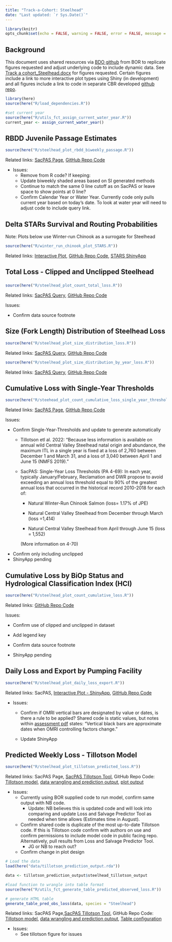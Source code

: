 ```yaml
---
title: "Track-a-Cohort: Steelhead"
date: "Last updated: `r Sys.Date()`"
---
```


```r
library(knitr)
opts_chunk$set(echo = FALSE, warning = FALSE, error = FALSE, message = FALSE)
```

## Background

This document uses shared resources via [BDO github](https://github.com/BDO-Science/track-a-cohort){target="_blank"} from BOR to replicate figures requested and adjust underlying code to include dynamic data. See [Track a cohort_Steelhead.docx](https://github.com/BDO-Science/track-a-cohort/blob/main/SH_Cohort/Track%20a%20Cohort_Steelhead.docx){target="_blank"} for figures requested. Certain figures include a link to more interactive plot types using Shiny (in development) and all figures include a link to code in separate CBR developed [github repo](https://github.com/Columbia-Basin-Research-CBR/track-a-cohort){target="_blank"}.

```r
library(here)
source(here("R/load_dependencies.R"))

#set current year
source(here("R/utils_fct_assign_current_water_year.R"))
current_year <- assign_current_water_year()
```

## RBDD Juvenile Passage Estimates

```r
source(here("R/steelhead_plot_rbdd_biweekly_passage.R"))
```

Related links: [SacPAS Page](https://www.cbr.washington.edu/sacramento/tmp/redbluffdaily_1714603318_94.html){target="_blank"}, [GitHub Repo Code](https://github.com/Columbia-Basin-Research-CBR/track-a-cohort/blob/main/R/winter_run_chinook_plot_annual_jpe.R){target="_blank"}

-   Issues:
    -   Remove from R code? If keeping:
    -   Update biweekly shaded areas based on SI generated methods
    -   Continue to match the same 0 line cutoff as on SacPAS or leave space to show points at 0 line?
    -   Confirm Calendar Year or Water Year. Currently code only pulls current year based on today's date. To look at water year will need to adjust code to include query link.

## Delta STARs Survival and Routing Probabilities

Note: Plots below use Winter-run Chinook as a surrogate for Steelhead

```r
source(here("R/winter_run_chinook_plot_STARS.R"))
```

Related links: [Interactive Plot](https://caitobrien.shinyapps.io/track-a-cohort_WRChinookSTARS/){target="_blank"}, [GitHub Repo Code](https://github.com/Columbia-Basin-Research-CBR/track-a-cohort/blob/main/R/winter_run_chinook_plot_STARS.R){target="_blank"}, [STARS ShinyApp](https://www.cbr.washington.edu/shiny/STARS/){target="_blank"}

## Total Loss - Clipped and Unclipped Steelhead

### 

```r
source(here("R/steelhead_plot_count_total_loss.R"))
```

Related links: [SacPAS Query](https://www.cbr.washington.edu:2024/sacramento/data/query_loss_detail.html){target="_blank"}, [GitHub Repo Code](https://github.com/Columbia-Basin-Research-CBR/track-a-cohort/blob/main/R/steelhead_plot_count_total_loss.R){target="_blank"}

Issues:

-   Confirm data source footnote

## Size (Fork Length) Distribution of Steelhead Loss

```r
source(here("R/steelhead_plot_size_distribution_loss.R"))
```

Related links: [SacPAS Query](https://www.cbr.washington.edu:2024/sacramento/data/query_loss_detail.html){target="_blank"}, [GitHub Repo Code](https://github.com/Columbia-Basin-Research-CBR/track-a-cohort/blob/main/R/steelhead_plot_size_distribution_loss.R){target="_blank"}

```r
source(here("R/steelhead_plot_size_distribution_by_year_loss.R"))
```

Related links: [SacPAS Query](https://www.cbr.washington.edu:2024/sacramento/data/query_loss_detail.html){target="_blank"}, [GitHub Repo Code](https://github.com/Columbia-Basin-Research-CBR/track-a-cohort/blob/main/R/steelhead_plot_size_distribution_by_year_loss.R){target="_blank"}

## Cumulative Loss with Single-Year Thresholds

```r
source(here("R/steehead_plot_count_cumulative_loss_single_year_thresholds.R"))
```

Related links: [SacPAS Page](https://www.cbr.washington.edu/sacramento/workgroups/salmon_monitoring.html#loss:~:text=Chinook%20Salmon%20Loss-,Natural%20Central%20Valley%20Steelhead,-Daily%20Loss%20Table){target="_blank"}, [GitHub Repo Code](https://github.com/Columbia-Basin-Research-CBR/track-a-cohort/blob/main/R/steehead_plot_count_cumulative_loss_single_year_thresholds.R){target="_blank"}

Issues:

-   Confirm Single-Year-Thresholds and update to generate automatically
    -   Tillotson etl al. 2022: "Because less information is available on annual wild Central Valley Steelhead natal origin and abundance, the maximum ITL in a single year is fixed at a loss of 2,760 between December 1 and March 31, and a loss of 3,040 between April 1 and June 15 (NMFS 2019). "

    -   SacPAS: Single-Year Loss Thresholds (PA 4-69): In each year, typically January/February, Reclamation and DWR propose to avoid exceeding an annual loss threshold equal to 90% of the greatest annual loss that occurred in the historical record 2010-2018 for each of:

        -   Natural Winter-Run Chinook Salmon (loss= 1.17% of JPE)

        -   Natural Central Valley Steelhead from December through March (loss =1,414)

        -   Natural Central Valley Steelhead from April through June 15 (loss = 1,552)

        (More information on 4-70)
-   Confirm only including unclipped
- ShinyApp pending

## Cumulative Loss by BiOp Status and Hydrological Classification Index (HCI)

```r
source(here("R/steelhead_plot_count_cumulative_loss.R"))
```

Related links: [GitHub Repo Code](https://github.com/Columbia-Basin-Research-CBR/track-a-cohort/blob/main/R/steelhead_plot_count_cumulative_loss.R){target="_blank"}

Issues:

-   Confirm use of clipped and unclipped in dataset

-   Add legend key

-   Confirm data source footnote

-   ShinyApp pending

## Daily Loss and Export by Pumping Facility

```r
source(here("R/steelhead_plot_daily_loss_export.R"))
```

Related links: SacPAS, [Interactive Plot - ShinyApp](https://caitbrien.shinyapps.io/track-a-cohort_DailyLossExports/){target="_blank"}, [GitHub Repo Code](https://github.com/Columbia-Basin-Research-CBR/track-a-cohort/blob/main/R/steelhead_plot_daily_loss_export.R){target="_blank"}

-   Issues:
    -   Confirm if OMRI vertical bars are designated by value or dates, is there a rule to be applied? Shared code is static values, but notes within [assessment pdf](chrome-extension://efaidnbmnnnibpcajpcglclefindmkaj/https://www.usbr.gov/mp/bdo/docs/20240528-proposed-action-assessment.pdf) states: "Vertical black bars are approximate dates when OMRI controlling factors change."

    -   Update ShinyApp

## Predicted Weekly Loss - Tillotson Model

```r
source(here("R/steelhead_plot_tillotson_predicted_loss.R"))
```

Related links: SacPAS Page, [SacPAS Tillotson Tool](https://www.cbr.washington.edu/sacramento/lossandsalvage/){target="_blank"}, GitHub Repo Code: [Tillotson model](https://github.com/Columbia-Basin-Research-CBR/track-a-cohort/blob/main/data-raw/Steelhead_Model_Setup.R){target="_blank"}, [data wrangling and prediction output](https://github.com/Columbia-Basin-Research-CBR/track-a-cohort/blob/main/data-raw/utils_fct_predict_tillotson_model.R){target="_black"}, [plot output](https://github.com/Columbia-Basin-Research-CBR/track-a-cohort/blob/main/R/steelhead_plot_tillotson_predicted_loss.R){target="_blank"}

-   Issues:
    -   Currently using BOR supplied code to run model, confirm same output with NB code.
        -   Update: NB believes this is updated code and will look into comparing and update Loss and Salvage Predictor Tool as needed when time allows (Estimates time in August).
    -   Confirm shared code is duplicate of the most up-to-date Tillotson code. If this is Tillotson code confirm with authors on use and confirm permissions to include model code in public facing repo. Alternatively, pull results from Loss and Salvage Predictor Tool.
        -   JG or NB to reach out?
    -   Confirm change in plot design

```r
# Load the data
load(here("data/tillotson_prediction_output.rda"))

data <- tillotson_prediction_output$steelhead_tillotson_output

#load function to wrangle into table format
source(here("R/utils_fct_generate_table_predicted_observed_loss.R"))

# generate HTML table
generate_table_pred_obs_loss(data, species = "Steelhead")

```

Related links: SacPAS Page,[SacPAS Tillotson Tool](https://www.cbr.washington.edu/sacramento/lossandsalvage/){target="_blank"}, GitHub Repo Code: [Tillotson model](https://github.com/Columbia-Basin-Research-CBR/track-a-cohort/blob/main/data-raw/Steelhead_Model_Setup.R){target="_blank"}, [data wrangling and prediction output](https://github.com/Columbia-Basin-Research-CBR/track-a-cohort/blob/main/data-raw/utils_fct_predict_tillotson_model.R){target="_black"}, [Table configuration](https://github.com/Columbia-Basin-Research-CBR/track-a-cohort/blob/main/R/utils_fct_generate_table_predicted_observed_loss.R){target="_blank"}

-   Issues:
    -   See tillotson figure for issues
